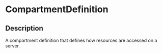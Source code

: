 # CompartmentDefinition
 ## Description 
 A compartment definition that defines how resources are accessed on a server.